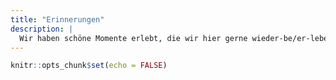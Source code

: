 ```yaml
---
title: "Erinnerungen"
description: |
  Wir haben schöne Momente erlebt, die wir hier gerne wieder-be/er-leben. 
---
```


```r
knitr::opts_chunk$set(echo = FALSE)
```
